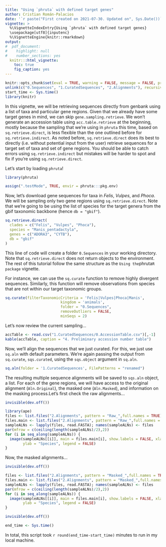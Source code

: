 ```yaml
---
title: "Using `phruta` with defined target genes"
author: Cristian Román-Palacios
date: '`r paste("First created on 2021-07-30. Updated on", Sys.Date())`'
vignette: >
  %\VignetteIndexEntry{Using `phruta` with defined target genes}
  \usepackage[utf8]{inputenc}
  %\VignetteEngine{knitr::rmarkdown}
output:
#  pdf_document:
#    highlight: null
#    number_sections: yes
  knitr:::html_vignette:
    toc: true
    fig_caption: yes
---
```


```r
knitr::opts_chunk$set(eval = TRUE, warning = FALSE, message = FALSE, progress = FALSE)
unlink(c("0.Sequences", "1.CuratedSequences", "2.Alignments"), recursive = TRUE)
start_time <- Sys.time()
library(knitr)
```


In this vignette, we will be retrieving sequences directly from genbank using a list of taxa and particular gene regions. Given that we already have some target genes in mind, we can skip `gene.sampling.retrieve`. We won't generate an accession table using `acc.table.retrieve` at the beginning, mostly because the sampling that we're using in `phruta` this time, based on `sq.retrieve.direct`, is less flexible than the one outlined before for `sq.retrieve.indirect`. As noted before, `sq.retrieve.direct` does its best to directly (i.e. without potential input from the user) retrieve sequences for a target set of taxa and set of gene regions. You should be able to catch errors using `sq.retrieve.indirect` but mistakes will be harder to spot and fix if you're using `sq.retrieve.direct`. 

Let's start by loading `phruta`!

```r
library(phruta)
```


```r
assign(".testMode", TRUE, envir = phruta:::pkg.env)
```


Now, let's download gene sequences for taxa in _Felis_, _Vulpes_, and _Phoca_. We will be sampling only two gene regions using `sq.retrieve.direct`. Note that we're going to be using the list of species for the target genera from the gbif taxonomic backbone (hence `db = "gbif"`).


```r
sq.retrieve.direct(
  clades = c("Felis", "Vulpes", "Phoca"),
  species = "Manis_pentadactyla",
  genes = c("ADORA3", "CYTB"),
  db = "gbif"
)
```

This line of code will create a folder `0.Sequences` in your working directory. Note that `sq.retrieve.direct` does not return objects to the environment. The rest of this tutorial follow the same structure as the `Using the `phruta` R package` vignette. 

For instance, we can use the `sq.curate` function to remove highly divergent sequences. Similarly, this function will remove observations from species that are not within our target taxonomic groups.

```r
sq.curate(filterTaxonomicCriteria = 'Felis|Vulpes|Phoca|Manis',
                         kingdom = 'animals', 
                         folder = "0.Sequences",
                         removeOutliers = FALSE,
                         minSeqs = 2)
```

Let's now review the current sampling...

```r
accTable <- read.csv("1.CuratedSequences/0.AccessionTable.csv")[,-1]
kable(accTable, caption = "4. Preliminary accession number table")
```

Now, we'll align the sequences that we just curated. For this, we just use `sq.aln` with default parameters. We're again passing the output from `sq.curate`, `sqs.curated`, using the `sqs.object` argument in `sq.aln`.

```r
sq.aln(folder = '1.CuratedSequences', FilePatterns = "renamed")
```

The resulting multiple sequence alignments will be saved to `sqs.aln` object, a list. For each of the gene regions, we will have access to the original alignment (`Aln.Original`), the masked one (`Aln.Masked`), and information on the masking process.Let's first check the raw alignments...

```r
invisible(dev.off())
```

```r
library(ape)
files <- list.files("2.Alignments", pattern = "Raw_",full.names = TRUE)
files.main <- list.files("2.Alignments", pattern = "Raw_",full.names = FALSE)
sampleALNs <- lapply(files, read.FASTA); names(sampleALNs) <- files
par(mfrow = c(ceiling(length(sampleALNs)/2),2))
for (i in seq_along(sampleALNs)) {
  image(sampleALNs[[i]], main = files.main[i], show.labels = FALSE, xlab = "Position",
        ylab = "Species", legend = FALSE)
}
```

Now, the masked alignments...

```r
invisible(dev.off())
```


```r
files <- list.files("2.Alignments", pattern = "Masked_",full.names = TRUE)
files.main <- list.files("2.Alignments", pattern = "Masked_",full.names = FALSE)
sampleALNs <- lapply(files, read.FASTA); names(sampleALNs) <- files
par(mfrow = c(ceiling(length(sampleALNs)/2),2))
for (i in seq_along(sampleALNs)) {
  image(sampleALNs[[i]], main = files.main[i], show.labels = FALSE, xlab = "Position",
        ylab = "Species", legend = FALSE)
}
```

```r
invisible(dev.off())
```

```r
end_time <- Sys.time()
```


In total, this script took `r round(end_time-start_time)` minutes to run in my local machine. 




